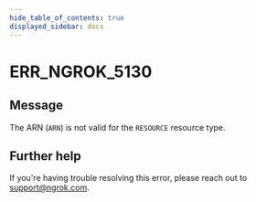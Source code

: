 ```yaml
---
hide_table_of_contents: true
displayed_sidebar: docs
---
```



# ERR_NGROK_5130

## Message

The ARN (`ARN`) is not valid for the `RESOURCE` resource type.

<ErrorDetails error="err_ngrok_5130" />

## Further help

If you're having trouble resolving this error, please reach out to [support@ngrok.com](mailto:support@ngrok.com?subject=Help%20with%20ERR_NGROK_5130).

